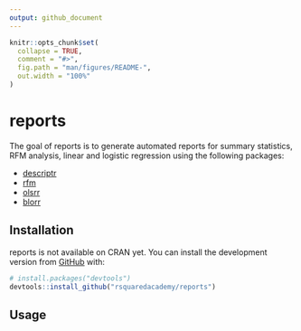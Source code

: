 ```yaml
---
output: github_document
---
```


<!-- README.md is generated from README.Rmd. Please edit that file -->

```r
knitr::opts_chunk$set(
  collapse = TRUE,
  comment = "#>",
  fig.path = "man/figures/README-",
  out.width = "100%"
)
```
# reports

The goal of reports is to generate automated reports for summary statistics,
RFM analysis, linear and logistic regression using the following packages:

- [descriptr](https://descriptr.rsquaredacademy.com)
- [rfm](https://rfm.rsquaredacademy.com)
- [olsrr](https://olsrr.rsquaredacademy.com)
- [blorr](https://blorr.rsquaredacademy.com)

## Installation

reports is not available on CRAN yet. You can install the development version from [GitHub](https://github.com/) with:

``` r
# install.packages("devtools")
devtools::install_github("rsquaredacademy/reports")
```

## Usage



